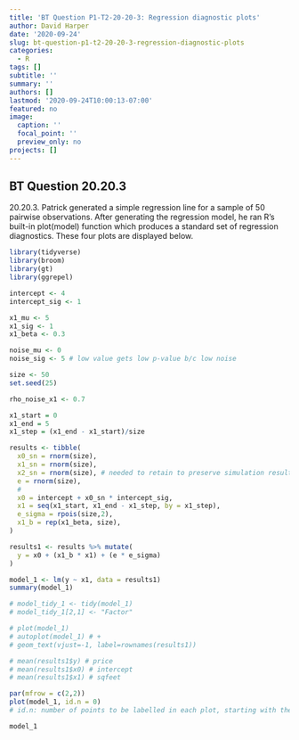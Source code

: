 ```yaml
---
title: 'BT Question P1-T2-20-20-3: Regression diagnostic plots'
author: David Harper
date: '2020-09-24'
slug: bt-question-p1-t2-20-20-3-regression-diagnostic-plots
categories:
  - R
tags: []
subtitle: ''
summary: ''
authors: []
lastmod: '2020-09-24T10:00:13-07:00'
featured: no
image:
  caption: ''
  focal_point: ''
  preview_only: no
projects: []
---
```


## BT Question 20.20.3 

20.20.3. Patrick generated a simple regression line for a sample of 50 pairwise observations. After generating the regression model, he ran R's built-in plot(model) function which produces a standard set of regression diagnostics. These four plots are displayed below.

```r
library(tidyverse)
library(broom)
library(gt)
library(ggrepel)

intercept <- 4
intercept_sig <- 1

x1_mu <- 5
x1_sig <- 1
x1_beta <- 0.3

noise_mu <- 0
noise_sig <- 5 # low value gets low p-value b/c low noise

size <- 50
set.seed(25)

rho_noise_x1 <- 0.7

x1_start = 0
x1_end = 5
x1_step = (x1_end - x1_start)/size

results <- tibble(
  x0_sn = rnorm(size),
  x1_sn = rnorm(size),
  x2_sn = rnorm(size), # needed to retain to preserve simulation results!
  e = rnorm(size),
  # 
  x0 = intercept + x0_sn * intercept_sig,
  x1 = seq(x1_start, x1_end - x1_step, by = x1_step),
  e_sigma = rpois(size,2), 
  x1_b = rep(x1_beta, size),
)

results1 <- results %>% mutate(
  y = x0 + (x1_b * x1) + (e * e_sigma)
)

model_1 <- lm(y ~ x1, data = results1)
summary(model_1)

# model_tidy_1 <- tidy(model_1)
# model_tidy_1[2,1] <- "Factor"

# plot(model_1)
# autoplot(model_1) # + 
# geom_text(vjust=-1, label=rownames(results1))

# mean(results1$y) # price
# mean(results1$x0) # intercept
# mean(results1$x1) # sqfeet

par(mfrow = c(2,2))
plot(model_1, id.n = 0) 
# id.n: number of points to be labelled in each plot, starting with the most extreme.

model_1



```